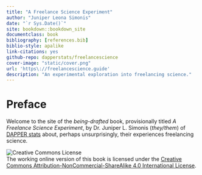 ```yaml
--- 
title: "A Freelance Science Experiment"
author: "Juniper Leona Simonis"
date: "`r Sys.Date()`"
site: bookdown::bookdown_site
documentclass: book
bibliography: [references.bib]
biblio-style: apalike
link-citations: yes
github-repo: dapperstats/freelancescience
cover-image: "static/cover.png"
url: 'https\://freelancescience.guide'
description: "An experimental exploration into freelancing science."
---
```



# Preface {-}

Welcome to the site of the *being-drafted* book,
provisionally titled *A Freelance Science Experiment*,
by Dr. Juniper L. Simonis (*they/them*)
of [DAPPER stats](http://dapperstats.com)
about, perhaps unsurprisingly, 
their experiences freelancing science.

![Creative Commons License](images/by-nc-sa.png)  
The working online version of this book is licensed under the
[Creative Commons Attribution-NonCommercial-ShareAlike 4.0 International License](http://creativecommons.org/licenses/by-nc-sa/4.0/).